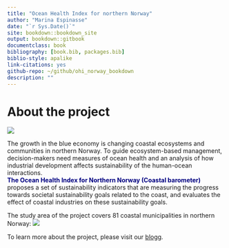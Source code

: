 ```yaml
--- 
title: "Ocean Health Index for northern Norway"
author: "Marina Espinasse"
date: "`r Sys.Date()`"
site: bookdown::bookdown_site
output: bookdown::gitbook
documentclass: book
bibliography: [book.bib, packages.bib]
biblio-style: apalike
link-citations: yes
github-repo: ~/github/ohi_norway_bookdown
description: ""
---
```

# About the project
![](/Users/marinaespinasse/github/ohi_norway_bookdown/pics/1553426042711.JPEG)

The growth in the blue economy is changing coastal ecosystems and communities in northern Norway. To guide ecosystem-based management, decision-makers need measures of ocean health and an analysis of how industrial development affects sustainability of the human-ocean interactions.  
<span style="color:navy">**The Ocean Health Index for Northern Norway (Coastal barometer)**</span> proposes  a set of sustainability indicators that are measuring 
the progress towards societal sustainability goals related to the coast, and evaluates the effect of coastal industries on these sustainability goals.

The study area of the project covers 81 coastal municipalities in northern Norway:
</center>
![](/Users/marinaespinasse/github/ohi_norway_bookdown/pics/municipalities_map_labelled.jpg)
</center>

To learn more about the project, please visit our [blogg](https://markdownmonster.west-wind.com/docs/_4xs10gaui.htm). 



<!-- To spell-check all the docs: -->
<!-- spelling::spell_check_files("path/to/rmd_files.Rmd") -->


<!-- examples of citations -->
<!-- You can write citations, too. For example, we are using the **bookdown** package [@R-bookdown] in this sample book, which was built on top of R Markdown and **knitr** [@xie2015]. -->
